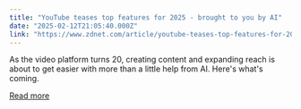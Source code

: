 ```yaml
---
title: "YouTube teases top features for 2025 - brought to you by AI"
date: "2025-02-12T21:05:40.000Z"
link: "https://www.zdnet.com/article/youtube-teases-top-features-for-2025-brought-to-you-by-ai/"
---
```


As the video platform turns 20, creating content and expanding reach is about to get easier with more than a little help from AI. Here's what's coming.

[Read more](https://www.zdnet.com/article/youtube-teases-top-features-for-2025-brought-to-you-by-ai/)
